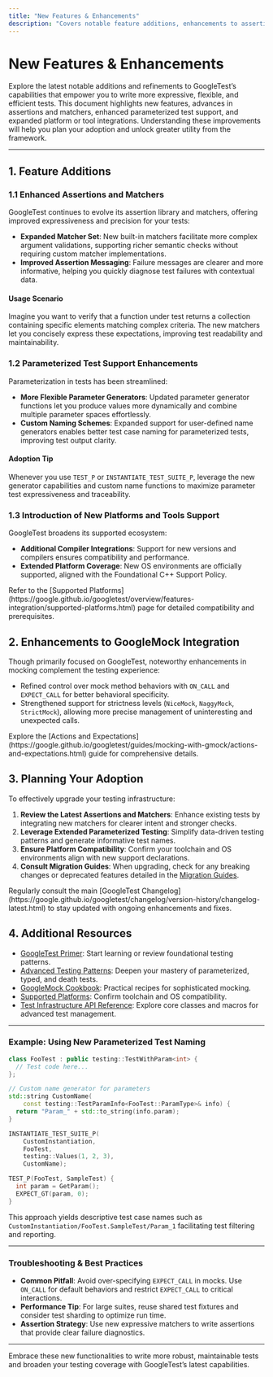 ```yaml
---
title: "New Features & Enhancements"
description: "Covers notable feature additions, enhancements to assertions, matchers, parameterized test support, and new supported platforms or tools. Details help users plan adoption and unlock greater utility from updates."
---
```


# New Features & Enhancements

Explore the latest notable additions and refinements to GoogleTest’s capabilities that empower you to write more expressive, flexible, and efficient tests. This document highlights new features, advances in assertions and matchers, enhanced parameterized test support, and expanded platform or tool integrations. Understanding these improvements will help you plan your adoption and unlock greater utility from the framework.

---

## 1. Feature Additions

### 1.1 Enhanced Assertions and Matchers

GoogleTest continues to evolve its assertion library and matchers, offering improved expressiveness and precision for your tests:

- **Expanded Matcher Set**: New built-in matchers facilitate more complex argument validations, supporting richer semantic checks without requiring custom matcher implementations.
- **Improved Assertion Messaging**: Failure messages are clearer and more informative, helping you quickly diagnose test failures with contextual data.

#### Usage Scenario
Imagine you want to verify that a function under test returns a collection containing specific elements matching complex criteria. The new matchers let you concisely express these expectations, improving test readability and maintainability.

### 1.2 Parameterized Test Support Enhancements

Parameterization in tests has been streamlined:

- **More Flexible Parameter Generators**: Updated parameter generator functions let you produce values more dynamically and combine multiple parameter spaces effortlessly.
- **Custom Naming Schemes**: Expanded support for user-defined name generators enables better test case naming for parameterized tests, improving test output clarity.

#### Adoption Tip
Whenever you use `TEST_P` or `INSTANTIATE_TEST_SUITE_P`, leverage the new generator capabilities and custom name functions to maximize parameter test expressiveness and traceability.

### 1.3 Introduction of New Platforms and Tools Support

GoogleTest broadens its supported ecosystem:

- **Additional Compiler Integrations**: Support for new versions and compilers ensures compatibility and performance.
- **Extended Platform Coverage**: New OS environments are officially supported, aligned with the Foundational C++ Support Policy.

<Info>
Refer to the [Supported Platforms](https://google.github.io/googletest/overview/features-integration/supported-platforms.html) page for detailed compatibility and prerequisites.
</Info>

## 2. Enhancements to GoogleMock Integration

Though primarily focused on GoogleTest, noteworthy enhancements in mocking complement the testing experience:

- Refined control over mock method behaviors with `ON_CALL` and `EXPECT_CALL` for better behavioral specificity.
- Strengthened support for strictness levels (`NiceMock`, `NaggyMock`, `StrictMock`), allowing more precise management of uninteresting and unexpected calls.

<Note>
Explore the [Actions and Expectations](https://google.github.io/googletest/guides/mocking-with-gmock/actions-and-expectations.html) guide for comprehensive details.
</Note>

## 3. Planning Your Adoption

To effectively upgrade your testing infrastructure:

1. **Review the Latest Assertions and Matchers**: Enhance existing tests by integrating new matchers for clearer intent and stronger checks.
2. **Leverage Extended Parameterized Testing**: Simplify data-driven testing patterns and generate informative test names.
3. **Ensure Platform Compatibility**: Confirm your toolchain and OS environments align with new support declarations.
4. **Consult Migration Guides**: When upgrading, check for any breaking changes or deprecated features detailed in the [Migration Guides](https://google.github.io/googletest/changelog/migrations-breaking-changes/migration-guides.html).

<Tip>
Regularly consult the main [GoogleTest Changelog](https://google.github.io/googletest/changelog/version-history/changelog-latest.html) to stay updated with ongoing enhancements and fixes.
</Tip>

## 4. Additional Resources

- [GoogleTest Primer](https://google.github.io/googletest/primer.html): Start learning or review foundational testing patterns.
- [Advanced Testing Patterns](https://google.github.io/googletest/guides/advanced-testing-patterns.html): Deepen your mastery of parameterized, typed, and death tests.
- [GoogleMock Cookbook](https://google.github.io/googletest/gmock_cook_book.html): Practical recipes for sophisticated mocking.
- [Supported Platforms](https://google.github.io/googletest/overview/features-integration/supported-platforms.html): Confirm toolchain and OS compatibility.
- [Test Infrastructure API Reference](https://google.github.io/googletest/api/core-testing-apis/test-infrastructure.html): Explore core classes and macros for advanced test management.

---

### Example: Using New Parameterized Test Naming

```cpp
class FooTest : public testing::TestWithParam<int> {
  // Test code here...
};

// Custom name generator for parameters
std::string CustomName(
    const testing::TestParamInfo<FooTest::ParamType>& info) {
  return "Param_" + std::to_string(info.param);
}

INSTANTIATE_TEST_SUITE_P(
    CustomInstantiation,
    FooTest,
    testing::Values(1, 2, 3),
    CustomName);

TEST_P(FooTest, SampleTest) {
  int param = GetParam();
  EXPECT_GT(param, 0);
}
```

This approach yields descriptive test case names such as `CustomInstantiation/FooTest.SampleTest/Param_1` facilitating test filtering and reporting.

---

### Troubleshooting & Best Practices

- **Common Pitfall**: Avoid over-specifying `EXPECT_CALL` in mocks. Use `ON_CALL` for default behaviors and restrict `EXPECT_CALL` to critical interactions.
- **Performance Tip**: For large suites, reuse shared test fixtures and consider test sharding to optimize run time.
- **Assertion Strategy**: Use new expressive matchers to write assertions that provide clear failure diagnostics.

---

Embrace these new functionalities to write more robust, maintainable tests and broaden your testing coverage with GoogleTest’s latest capabilities.